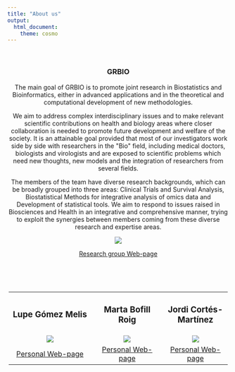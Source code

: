 ---
title: "About us"
output:
  html_document:
    theme: cosmo
---

```{=html}
<style type="text/css">
h1.title {
  font-size: 36px;
  font-weight: 500;
  color: DarkRed;
  text-align: center;
}
</style>
```
<br>

<center>

### **GRBIO**

<center>

The main goal of GRBIO is to promote joint research in Biostatistics and Bioinformatics, either in advanced applications and in the theoretical and computational development of new methodologies.

We aim to address complex interdisciplinary issues and to make relevant scientific contributions on health and biology areas where closer collaboration is needed to promote future development and welfare of the society. It is an attainable goal provided that most of our investigators work side by side with researchers in the \"Bio\" field, including medical doctors, biologists and virologists and are exposed to scientific problems which need new thoughts, new models and the integration of researchers from several fields.

The members of the team have diverse research backgrounds, which can be broadly grouped into three areas: Clinical Trials and Survival Analysis, Biostatistical Methods for integrative analysis of omics data and Development of statistical tools. We aim to respond to issues raised in Biosciences and Health in an integrative and comprehensive manner, trying to exploit the synergies between members coming from these diverse research and expertise areas.

![](~/R_projects/CompARE/images/about_us/grbio.png)

<center>

[Research group Web-page](https://grbio.upc.edu/en)

<br>

<br>

+:--------------------------------------------------------------------:+:-----------------------------------------------------------:+:------------------------------------------------------:+
| ### Lupe Gómez Melis                                                 | ### Marta Bofill Roig                                       | ### Jordi Cortés-Martínez                              |
+----------------------------------------------------------------------+-------------------------------------------------------------+--------------------------------------------------------+
| ![](~/R_projects/CompARE/images/about_us/lupe.jpeg)                  | ![](~/R_projects/CompARE/images/about_us/marta_bofill.jpeg) | ![](~/R_projects/CompARE/images/about_us/jordi.jpeg)   |
+----------------------------------------------------------------------+-------------------------------------------------------------+--------------------------------------------------------+
| [Personal Web-page](https://grbio.upc.edu/en/about-us/cv/lupe-gomez) | [Personal Web-page](https://martabofillroig.github.io/)     | [Personal Web-page](https://jordi-cortes.netlify.app/) |
+----------------------------------------------------------------------+-------------------------------------------------------------+--------------------------------------------------------+
